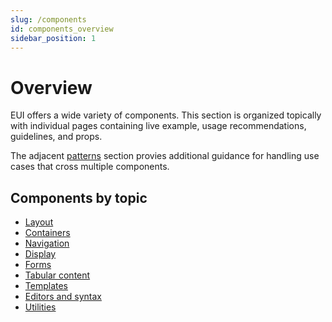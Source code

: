 ```yaml
---
slug: /components
id: components_overview
sidebar_position: 1
---
```


# Overview

EUI offers a wide variety of components. This section is organized topically with individual pages containing live example, usage recommendations, guidelines, and props.

The adjacent [patterns](../patterns/) section provies additional guidance for handling use cases that cross multiple components.

## Components by topic
- [Layout](../layout/flex)
- [Containers](../containers/accordion)
- [Navigation](../navigation/breadcrumbs)
- [Display](../display/badge)
- [Forms](../forms/form-controls/guidelines)
- [Tabular content](../tabular-content/data-grid)
- [Templates](../templates/page-template)
- [Editors and syntax](../editors-syntax/markdown/format)
- [Utilities](../utilities/accessibility)
